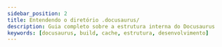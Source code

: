 ---
sidebar_position: 2
title: Entendendo o diretório .docusaurus/
description: Guia completo sobre a estrutura interna do Docusaurus
keywords: [docusaurus, build, cache, estrutura, desenvolvimento]
---

<DocusaurusFolder />
